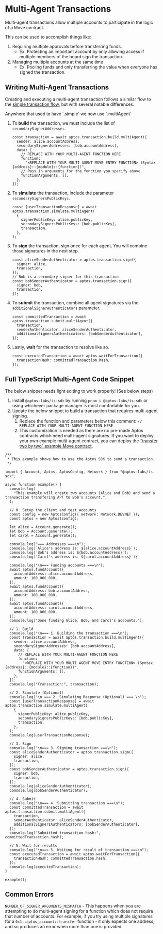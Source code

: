 
# Multi-Agent Transactions

Multi-agent transactions allow multiple accounts to participate in the logic of a Move contract. 

This can be used to accomplish things like:

1. Requiring multiple approvals before transferring funds.
    - Ex. Protecting an important account by only allowing access if multiple members of the board sign the transaction.
2. Managing multiple accounts at the same time 
    - Ex. Pooling funds and only transferring the value when everyone has signed the transaction. 

## Writing Multi-Agent Transactions

Creating and executing a multi-agent transaction follows a similar flow to the [simple transaction flow](../building-transactions.mdx), but with several notable differences.

<Callout type="info">
Anywhere that used to have `.simple` we now use `.multiAgent`
</Callout>

1. To **build** the transaction, we must include the list of `secondarySignerAddresses`.
    
    ```tsx filename="multi-agent.ts"
    const transaction = await aptos.transaction.build.multiAgent({
      sender: alice.accountAddress,
      secondarySignerAddresses: [bob.accountAddress],
      data: {
        // REPLACE WITH YOUR MULTI-AGENT FUNCTION HERE
        function:
          "<REPLACE WITH YOUR MULTI AGENT MOVE ENTRY FUNCTION> (Syntax {address}::{module}::{function})",
        // Pass in arguments for the function you specify above
        functionArguments: [],
      },
    });
    ```
    
2. To **simulate** the transaction, include the parameter `secondarySignersPublicKeys`.
    
    ```tsx filename="multi-agent.ts"
    const [userTransactionResponse] = await aptos.transaction.simulate.multiAgent(
      {
        signerPublicKey: alice.publicKey,
        secondarySignersPublicKeys: [bob.publicKey],
        transaction,
      },
    );
    ```
    
3. To **sign** the transaction, sign once for each agent. You will combine those signatures in the next step.
    
    ```tsx filename="multi-agent.ts"
    const aliceSenderAuthenticator = aptos.transaction.sign({
      signer: alice,
      transaction,
    });
    // Bob is a secondary signer for this transaction
    const bobSenderAuthenticator = aptos.transaction.sign({
      signer: bob,
      transaction,
    });
    ```
    
4. To **submit** the transaction, combine all agent signatures via the `additionalSignerAuthenticators` parameter.
    
    ```tsx filename="multi-agent.ts"
    const committedTransaction = await aptos.transaction.submit.multiAgent({
      transaction,
      senderAuthenticator: aliceSenderAuthenticator,
      additionalSignersAuthenticators: [bobSenderAuthenticator],
    });
    ```
    
5. Lastly, **wait** for the transaction to resolve like so.
    
    ```tsx filename="multi-agent.ts"
    const executedTransaction = await aptos.waitForTransaction({
      transactionHash: committedTransaction.hash,
    });
    ```
    

## Full TypeScript Multi-Agent Code Snippet

<Callout type="warning">
The below snippet needs light editing to work properly! (See below steps)
</Callout>

1. Install `@aptos-labs/ts-sdk` by running `pnpm i @aptos-labs/ts-sdk` or using whichever package manager is most comfortable for you.
2. Update the below snippet to build a transaction that requires multi-agent signing.
    1. Replace the function and parameters below this comment: `// REPLACE WITH YOUR MULTI-AGENT FUNCTION HERE`
    2. This customization is needed as there are no pre-made Aptos contracts which need multi-agent signatures. If you want to deploy your own example multi-agent contract, you can deploy the [“transfer two by two” example Move contract](https://github.com/aptos-labs/aptos-ts-sdk/blob/main/tests/move/transfer/sources/script_two_by_two.move#L5).

```tsx filename="multi-agent.ts"
/**
 * This example shows how to use the Aptos SDK to send a transaction.
 */

import { Account, Aptos, AptosConfig, Network } from "@aptos-labs/ts-sdk";

async function example() {
  console.log(
    "This example will create two accounts (Alice and Bob) and send a transaction transfering APT to Bob's account.",
  );

  // 0. Setup the client and test accounts
  const config = new AptosConfig({ network: Network.DEVNET });
  const aptos = new Aptos(config);

  let alice = Account.generate();
  let bob = Account.generate();
  let carol = Account.generate();

  console.log("=== Addresses ===\n");
  console.log(`Alice's address is: ${alice.accountAddress}`);
  console.log(`Bob's address is: ${bob.accountAddress}`);
  console.log(`Carol's address is: ${carol.accountAddress}`);

  console.log("\n=== Funding accounts ===\n");
  await aptos.fundAccount({
    accountAddress: alice.accountAddress,
    amount: 100_000_000,
  });
  await aptos.fundAccount({
    accountAddress: bob.accountAddress,
    amount: 100_000_000,
  });
  await aptos.fundAccount({
    accountAddress: carol.accountAddress,
    amount: 100_000_000,
  });
  console.log("Done funding Alice, Bob, and Carol's accounts.");

  // 1. Build
  console.log("\n=== 1. Building the transaction ===\n");
  const transaction = await aptos.transaction.build.multiAgent({
    sender: alice.accountAddress,
    secondarySignerAddresses: [bob.accountAddress],
    data: {
      // REPLACE WITH YOUR MULTI-AGENT FUNCTION HERE
      function:
        "<REPLACE WITH YOUR MULTI AGENT MOVE ENTRY FUNCTION> (Syntax {address}::{module}::{function})",
      functionArguments: [],
    },
  });
  console.log("Transaction:", transaction);

  // 2. Simulate (Optional)
  console.log("\n === 2. Simulating Response (Optional) === \n");
  const [userTransactionResponse] = await aptos.transaction.simulate.multiAgent(
    {
      signerPublicKey: alice.publicKey,
      secondarySignersPublicKeys: [bob.publicKey],
      transaction,
    },
  );
  console.log(userTransactionResponse);

  // 3. Sign
  console.log("\n=== 3. Signing transaction ===\n");
  const aliceSenderAuthenticator = aptos.transaction.sign({
    signer: alice,
    transaction,
  });
  const bobSenderAuthenticator = aptos.transaction.sign({
    signer: bob,
    transaction,
  });
  console.log(aliceSenderAuthenticator);
  console.log(bobSenderAuthenticator);

  // 4. Submit
  console.log("\n=== 4. Submitting transaction ===\n");
  const committedTransaction = await aptos.transaction.submit.multiAgent({
    transaction,
    senderAuthenticator: aliceSenderAuthenticator,
    additionalSignersAuthenticators: [bobSenderAuthenticator],
  });
  console.log("Submitted transaction hash:", committedTransaction.hash);

  // 5. Wait for results
  console.log("\n=== 5. Waiting for result of transaction ===\n");
  const executedTransaction = await aptos.waitForTransaction({
    transactionHash: committedTransaction.hash,
  });
  console.log(executedTransaction);
}

example();
```

## Common Errors

`NUMBER_OF_SIGNER_ARGUMENTS_MISMATCH` - This happens when you are attempting to do multi-agent signing for a function which does not require that number of accounts. For example, if you try using multiple signatures for a `0x1::aptos_account::transfer` function - it only expects one address, and so produces an error when more than one is provided.